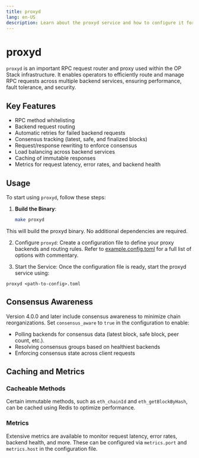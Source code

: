 ```yaml
---
title: proxyd
lang: en-US
description: Learn about the proxyd service and how to configure it for use in the OP Stack.
---
```


# proxyd

`proxyd` is an important RPC request router and proxy used within the OP Stack infrastructure. It enables operators to efficiently route and manage RPC requests across multiple backend services, ensuring performance, fault tolerance, and security.

## Key Features

*   RPC method whitelisting
*   Backend request routing
*   Automatic retries for failed backend requests
*   Consensus tracking (latest, safe, and finalized blocks)
*   Request/response rewriting to enforce consensus
*   Load balancing across backend services
*   Caching of immutable responses
*   Metrics for request latency, error rates, and backend health


## Usage

To start using `proxyd`, follow these steps:

1.  **Build the Binary**:
    ```bash
    make proxyd  
    ```

This will build the proxyd binary. No additional dependencies are required.

2.  Configure `proxyd`: Create a configuration file to define your proxy backends and routing rules. Refer to [example.config.toml](https://github.com/ethereum-optimism/infra/blob/main/proxyd/example.config.toml) for a full list of options with commentary.

3.  Start the Service: Once the configuration file is ready, start the proxyd service using:

```
proxyd <path-to-config>.toml
```

## Consensus Awareness
Version 4.0.0 and later include consensus awareness to minimize chain reorganizations. Set `consensus_aware` to `true` in the configuration to enable:
*   Polling backends for consensus data (latest block, safe block, peer count, etc.).
*   Resolving consensus groups based on healthiest backends
*   Enforcing consensus state across client requests

## Caching and Metrics

### Cacheable Methods
Certain immutable methods, such as `eth_chainId` and `eth_getBlockByHash`, can be cached using Redis to optimize performance.

### Metrics
Extensive metrics are available to monitor request latency, error rates, backend health, and more. These can be configured via `metrics.port` and `metrics.host` in the configuration file.

